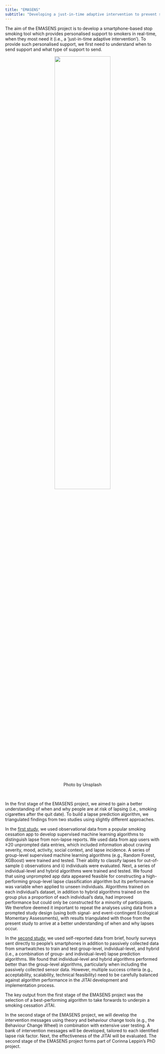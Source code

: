 ```yaml
---
title: "EMASENS"
subtitle: "Developing a just-in-time adaptive intervention to prevent smoking lapses"
---
```

The aim of the EMASENS project is to develop a smartphone-based stop smoking tool which provides personalised support to smokers in real-time, when they most need it (i.e., a 'just-in-time adaptive intervention'). To provide such personalised support, we first need to understand when to send support and what type of support to send.
<br>

<center>![](emasens.jpg){width=60%}

<figcaption>Photo by Unsplash</figcaption></center><br>

In the first stage of the EMASENS project, we aimed to gain a better understanding of when and why people are at risk of lapsing (i.e., smoking cigarettes after the quit date). To build a lapse prediction algorithm, we triangulated findings from two studies using slightly different approaches. 

In the <a href="https://doi.org/10.1093/ntr/ntad051">first study</a>, we used observational data from a popular smoking cessation app to develop supervised machine learning algorithms to distinguish lapse from non-lapse reports. We used data from app users with ≥20 unprompted data entries, which included information about craving severity, mood, activity, social context, and lapse incidence. A series of group-level supervised machine learning algorithms (e.g., Random Forest, XGBoost) were trained and tested. Their ability to classify lapses for out-of-sample i) observations and ii) individuals were evaluated. Next, a series of individual-level and hybrid algorithms were trained and tested. We found that using unprompted app data appeared feasible for constructing a high-performing group-level lapse classification algorithm but its performance was variable when applied to unseen individuals. Algorithms trained on each individual’s dataset, in addition to hybrid algorithms trained on the group plus a proportion of each individual’s data, had improved performance but could only be constructed for a minority of participants. We therefore deemed it important to repeat the analyses using data from a prompted study design (using both signal- and event-contingent Ecological Momentary Assessments), with results triangulated with those from the present study to arrive at a better understanding of when and why lapses occur.

In the <a href="https://journals.plos.org/digitalhealth/article?id=10.1371/journal.pdig.0000594">second study</a>, we used self-reported data from brief, hourly surveys sent directly to people’s smartphones in addition to passively collected data from smartwatches to train and test group-level, individual-level, and hybrid (i.e., a combination of group- and individual-level) lapse prediction algorithms. We found that individual-level and hybrid algorithms performed better than the group-level algorithms, particularly when including the passively collected sensor data. However, multiple success criteria (e.g., acceptability, scalability, technical feasibility) need to be carefully balanced against algorithm performance in the JITAI development and implementation process.

The key output from the first stage of the EMASENS project was the selection of a best-performing algorithm to take forwards to underpin a smoking cessation JITAI. 

In the second stage of the EMASENS project, we will develop the intervention messages using theory and behaviour change tools (e.g., the Behaviour Change Wheel) in combination with extensive user testing. A bank of intervention messages will be developed, tailored to each identified lapse risk factor. Next, the effectiveness of the JITAI will be evaluated. The second stage of the EMASENS project forms part of Corinna Leppin's PhD project.
